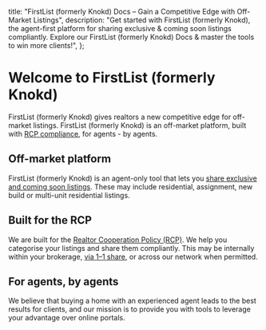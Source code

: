 
<meta name="og:title" content="Unlock Exclusive Listings with FirstList (formerly Knokd) Docs (For Real Estate Agents)" />
<meta name="og:description" content="FirstList (formerly Knokd) empowers agents to share exclusive listings compliantly. Discover our guide & learn how to give your clients a competitive advantage in today's market." />

  title: "FirstList (formerly Knokd) Docs – Gain a Competitive Edge with Off-Market Listings",
  description: "Get started with FirstList (formerly Knokd), the agent-first platform for sharing exclusive & coming soon listings compliantly. Explore our FirstList (formerly Knokd) Docs & master the tools to win more clients!",
};


<HeroPattern />

# Welcome to FirstList (formerly Knokd)

FirstList (formerly Knokd) gives realtors a new competitive edge for off-market listings. FirstList (formerly Knokd) is an off-market platform, built with [RCP compliance](/welcome-to-knokd/realtor-cooperation-policy), for agents - by agents.

<Screenshot 
  src="/images/screenshots/knokd-hero.png"
  alt="Showcasing both the deskptop and mobile view of FirstList (formerly Knokd) Listings page"
/>

<h2 className="flex gap-2 items-center"><HomeIcon className="h-8 w-8 fill-indigo-500/20 stroke-indigo-500 transition-colors group-hover/button:stroke-indigo-400" /> Off-market platform </h2>

FirstList (formerly Knokd) is an agent-only tool that lets you [share exclusive and coming soon listings](/listings/sharing-link). These may include residential, assignment, new build or multi-unit residential listings. 


<h2 className="flex gap-2 items-center"><ClipboardCheckIcon className="h-8 w-8 fill-indigo-500/20 stroke-indigo-500 transition-colors group-hover/button:stroke-indigo-400" /> Built for the RCP </h2>

We are built for the [Realtor Cooperation Policy (RCP)](/welcome-to-knokd/realtor-cooperation-policy). We help you categorise your listings and share them compliantly. This may be internally within your brokerage, [via 1–1 share](/listings/1-1-sharing), or across our network when permitted. 

<h2 className="flex gap-2 items-center"><UserCircleIcon className="h-8 w-8 fill-indigo-500/20 stroke-indigo-500 transition-colors group-hover/button:stroke-indigo-400" /> For agents, by agents</h2>

We believe that buying a home with an experienced agent leads to the best results for clients, and our mission is to provide you with tools to leverage your advantage over online portals. 

